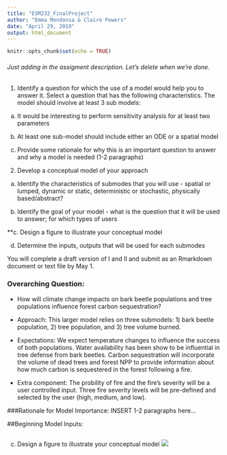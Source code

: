 ```yaml
---
title: "ESM232_FinalProject"
author: "Emma Mendonsa & Claire Powers"
date: "April 29, 2019"
output: html_document
---
```


```r
knitr::opts_chunk$set(echo = TRUE)
```
###### Just adding in the assigment description. Let's delete when we're done.
1. Identify a question for which the use of a model would help you to answer it. Select a question that has the following characteristics. The model should involve at least 3 sub models:
 a. It would be interesting to perform sensitivity analysis for at least two parameters
 
 b. At least one sub-model should include either an ODE or a spatial model
 
 c. Provide some rationale for why this is an important question to answer and why a model is needed (1-2 paragraphs)

2. Develop a conceptual model of your approach
 a. Identify the characteristics of submodes that you will use - spatial or lumped, dynamic or static, deterministic or stochastic, physically based/abstract?
 
 b. Identify the goal of your model  - what is the question that it will be used to answer; for which types of users
 
 **c. Design a figure to illustrate your conceptual model
 
 d. Determine the inputs, outputs that will be used for each submodes

You will complete a draft version of I and II and submit as an Rmarkdown document or text file by May 1.



### Overarching Question: 
- How will climate change impacts on bark beetle populations and tree populations influence forest carbon sequestration?

- Approach: This larger model relies on three submodels: 1) bark beetle population, 2) tree population, and 3) tree volume burned. 

- Expectations: We expect temperature changes to influence the success of both populations. Water availability has been show to be influential in tree defense from bark beetles. Carbon sequestration will incorporate the volume of dead trees and forest NPP to provide information about how much carbon is sequestered in the forest following a fire. 

- Extra component: The probility of fire and the fire's severity will be a user controlled input. Three fire severity levels will be pre-defined and selected by the user (high, medium, and low).

###Rationale for Model Importance:
INSERT 1-2 paragraphs here...


##Beginning Model Inputs: 
```r



```

c. Design a figure to illustrate your conceptual model
![](../FP_ConceptualModel.png)

